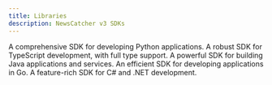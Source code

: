 ```yaml
---
title: Libraries
description: NewsCatcher v3 SDKs
---
```


<CardGroup cols={2}>
  <Card
    title="Python SDK"
    icon="fa-python"
    iconType="brands"
    color="#306998"
    href="/v3/api-reference/libraries/python"
  >
    A comprehensive SDK for developing Python applications.
  </Card>
  <Card
    title="TypeScript SDK"
    icon="fa-js"
    iconType="brands"
    color="#007ACC"
    href="/v3/api-reference/libraries/typescript"
  >
    A robust SDK for TypeScript development, with full type support.
  </Card>
  <Card
    title="Java SDK"
    icon="fa-java"
    iconType="brands"
    color="#5382A1"
    href="/v3/api-reference/libraries/java"
  >
    A powerful SDK for building Java applications and services.
  </Card>
  <Card
    title="Go SDK"
    icon="fa-golang"
    iconType="brands"
    color="#00ADD8"
    href="/v3/api-reference/libraries/go"
  >
    An efficient SDK for developing applications in Go.
  </Card>
  <Card
    title="C# SDK"
    icon="fa-microsoft"
    iconType="brands"
    color="#68217A"
    href="/v3/api-reference/libraries/csharp"
  >
    A feature-rich SDK for C# and .NET development.
  </Card>
</CardGroup>
